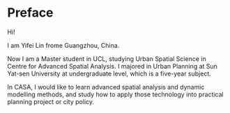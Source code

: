 # Preface {.unnumbered}

Hi!

I am Yifei Lin frome Guangzhou, China.

Now I am a Master student in UCL, studying Urban Spatial Science in Centre for Advanced Spatial Analysis. I majored in Urban Planning at Sun Yat-sen University at undergraduate level, which is a five-year subject.

In CASA, I would like to learn advanced spatial analysis and dynamic modelling methods, and study how to apply those technology into practical planning project or city policy.
